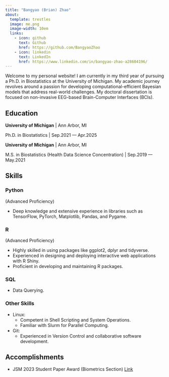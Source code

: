 ```yaml
---
title: "Bangyao (Brian) Zhao"
about:
  template: trestles
  image: me.png
  image-width: 10em
  links:
    - icon: github
      text: Github
      href: https://github.com/BangyaoZhao
    - icon: linkedin
      text: LinkedIn
      href: https://www.linkedin.com/in/bangyao-zhao-a28604196/
---
```


Welcome to my personal website! I am currently in my third year of pursuing a Ph.D. in Biostatistics at the University of Michigan. My academic journey revolves around a passion for developing computational-efficient Bayesian models that address real-world challenges. My doctoral dissertation is focused on non-invasive EEG-based Brain-Computer Interfaces (BCIs).

<!-- When not doing research, I like playing an ancient Chinese board game [围棋](https://en.wikipedia.org/wiki/Go_(game)) (Chinese GO). -->

## Education

**University of Michigan** \| Ann Arbor, MI

Ph.D. in Biostatistics \| Sep.2021 --- Apr.2025

**University of Michigan** \| Ann Arbor, MI

M.S. in Biostatistics (Health Data Science Concentration) \| Sep.2019 --- May.2021

## Skills

::: panel-tabset
### Python

(Advanced Proficiency)

-   Deep knowledge and extensive experience in libraries such as TensorFlow, PyTorch, Matplotlib, Pandas, and Pygame.

### R

(Advanced Proficiency)

-   Highly skilled in using packages like ggplot2, dplyr and tidyverse.
-   Experienced in designing and deploying interactive web applications with R Shiny.
-   Proficient in developing and maintaining R packages.

### SQL

-   Data Querying.

### Other Skills

-   Linux:
    -   Competent in Shell Scripting and System Operations.
    -   Familiar with Slurm for Parallel Computing.
-   Git:
    -   Experienced in Version Control and collaborative software development.
:::

## Accomplishments

-   JSM 2023 Student Paper Award (Biometrics Section) [Link](https://sph.umich.edu/biostat/awards.html)
